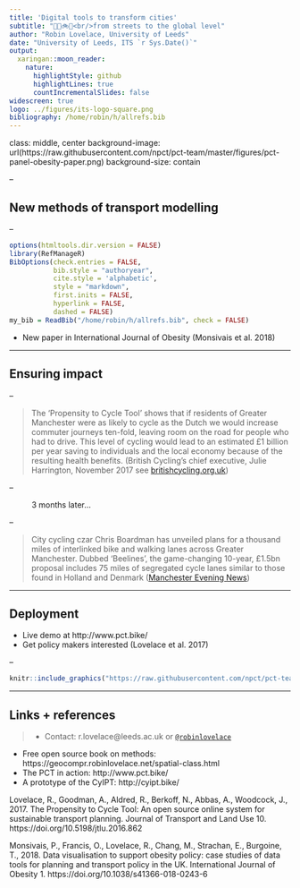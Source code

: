 ```yaml
---
title: 'Digital tools to transform cities'
subtitle: "🚗🚌🚲🚶<br/>from streets to the global level"
author: "Robin Lovelace, University of Leeds"
date: "University of Leeds, ITS `r Sys.Date()`"
output:
  xaringan::moon_reader:
    nature:
      highlightStyle: github
      highlightLines: true
      countIncrementalSlides: false
widescreen: true
logo: ../figures/its-logo-square.png
bibliography: /home/robin/h/allrefs.bib
---
```

class: middle, center
background-image: url(https://raw.githubusercontent.com/npct/pct-team/master/figures/pct-panel-obesity-paper.png)
background-size: contain

--

## New methods of transport modelling

--

```r
options(htmltools.dir.version = FALSE)
library(RefManageR)
BibOptions(check.entries = FALSE, 
           bib.style = "authoryear", 
           cite.style = 'alphabetic', 
           style = "markdown",
           first.inits = FALSE,
           hyperlink = FALSE, 
           dashed = FALSE)
my_bib = ReadBib("/home/robin/h/allrefs.bib", check = FALSE)
```


- New paper in International Journal of Obesity (Monsivais et al. 2018)

---

## Ensuring impact

<!-- See https://twitter.com/robinlovelace/status/907261128354488320 -->

<!-- <blockquote class="twitter-tweet" data-lang="en"><p lang="en" dir="ltr">Scenario of cycling infrastructure in Leeds: <a href="https://t.co/FqehV7kAjc">https://t.co/FqehV7kAjc</a> Prelim. cost: ~£120m (without junction remodelling) for 157 km. <a href="https://twitter.com/hashtag/CyIPT?src=hash&amp;ref_src=twsrc%5Etfw">#CyIPT</a> <a href="https://t.co/OHqC8axut5">pic.twitter.com/OHqC8axut5</a></p>&mdash; Robin Lovelace (robinlovelace) <a href="https://twitter.com/robinlovelace/status/907261128354488320?ref_src=twsrc%5Etfw">September 11, 2017</a></blockquote> -->
<!-- <script async src="https://platform.twitter.com/widgets.js" charset="utf-8"></script> -->

--

> The ‘Propensity to Cycle Tool’ shows that if residents of Greater Manchester were as likely to cycle as the Dutch we would increase commuter journeys ten-fold, leaving room on the road for people who had to drive. This level of cycling would lead to an estimated £1 billion per year saving to individuals and the local economy because of the resulting health benefits. (British Cycling’s chief executive, Julie Harrington, November 2017 see [britishcycling.org.uk](https://www.britishcycling.org.uk/campaigning/article/20171102-campaigning-news-British-Cycling-responds-to-Mayor-of-Greater-Manchester-Andy-Burham-s--congestion-conversation--0))

--

~ 3 months later...

--

> City cycling czar Chris Boardman has unveiled plans for a thousand miles of interlinked bike and walking lanes across Greater Manchester. Dubbed ‘Beelines’, the game-changing 10-year, £1.5bn proposal includes 75 miles of segregated cycle lanes similar to those found in Holland and Denmark ([Manchester Evening News](https://www.manchestereveningnews.co.uk/news/greater-manchester-news/cycling-walking-lanes-greater-manchester-14832995))


---

## Deployment

- Live demo at http://www.pct.bike/
- Get policy makers interested (Lovelace et al. 2017)

--

```r
knitr::include_graphics("https://raw.githubusercontent.com/npct/pct-team/master/figures/front-page-leeds-pct-demo.png")
```

---

## Links + references

> - Contact: r.lovelace@leeds.ac.uk or [`@robinlovelace`](https://twitter.com/robinlovelace)

- Free open source book on methods: https://geocompr.robinlovelace.net/spatial-class.html
- The PCT in action: http://www.pct.bike/
- A prototype of the CyIPT: http://cyipt.bike/

Lovelace, R., Goodman, A., Aldred, R., Berkoff, N., Abbas, A., Woodcock, J., 2017. The Propensity to Cycle Tool: An open source online system for sustainable transport planning. Journal of Transport and Land Use 10. https://doi.org/10.5198/jtlu.2016.862

Monsivais, P., Francis, O., Lovelace, R., Chang, M., Strachan, E., Burgoine, T., 2018. Data visualisation to support obesity policy: case studies of data tools for planning and transport policy in the UK. International Journal of Obesity 1. https://doi.org/10.1038/s41366-018-0243-6

